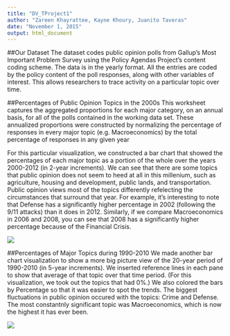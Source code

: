 ```yaml
---
title: "DV_TProject1"
author: "Zareen Khayrattee, Kayne Khoury, Juanito Taveras"
date: "November 1, 2015"
output: html_document
---
```


##Our Dataset
The dataset codes public opinion polls from Gallup's Most Important Problem Survey using the Policy Agendas Project's content coding scheme. The data is in the yearly format. All the entries are coded by the policy content of the poll responses, along with other variables of interest. This allows researchers to trace activity on a particular topic over time.


##Percentages of Public Opinion Topics in the 2000s
This worksheet captures the aggregated proportions for each major category, on an
annual basis, for all of the polls contained in the working data set. These annualized proportions were constructed by normalizing the percentage of responses in every major topic (e.g. Macroeconomics) by the total percentage of responses in any given year

For this particular visualization, we constructed a bar chart that showed the percentages of each major topic as a portion of the whole over the years 2000-2012 (in 2-year increments). We can see that there are some topics that public opinion does not seem to heed at all in this millenium, such as agriculture, housing and development, public lands, and transportation. Public opinion views most of the topics differently refelecting the circumstances that surround that year. For example, it's interesting to note that Defense has a significantly higher percentage in 2002 (following the 9/11 attacks) than it does in 2012. Similarly, if we compare Macroeconomics in 2006 and 2008, you can see that 2008 has a significantly higher percentage because of the Financial Crisis.

![](../02 Tableau/BarChart2.jpg)

##Percentages of Major Topics during 1990-2010
We made another bar chart visualization to show a more big picture view of the 20-year period of 1990-2010 (in 5-year increments). We inserted reference lines in each pane to show that average of that topic over that time period. (For this visualization, we took out the topics that had 0%.) We also colored the bars by Percentage so that it was easier to spot the trends. The biggest fluctuations in public opinion occured with the topics: Crime and Defense. The most constantnly significant topic was Macroeconomics, which is now the highest it has ever been.

![](../02 Tableau/BarChart1.2.jpg)